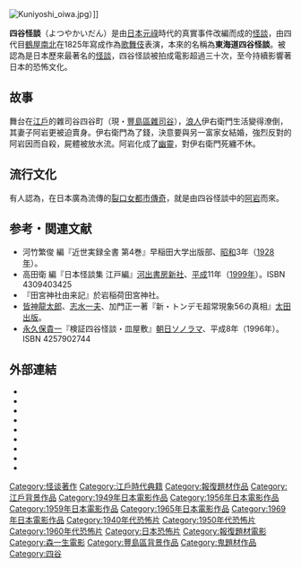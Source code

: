 [[File:Kuniyoshi_oiwa.jpg|right]]）]]

'''四谷怪談'''（よつやかいだん）是由[[日本|日本]][[元祿|元祿]]時代的真實事件改編而成的[[怪談|怪談]]，由四代目[[鶴屋南北|鶴屋南北]]在1825年寫成作為[[歌舞伎|歌舞伎]]表演，本來的名稱為'''東海道四谷怪談'''。被認為是日本歷來最著名的[[怪談|怪談]]，四谷怪談被拍成電影超過三十次，至今持續影響著日本的恐怖文化。

== 故事 ==
舞台在[[江戶|江戶]]的雜司谷四谷町（現・[[豐島區|豐島區]][[雜司谷|雜司谷]]），[[浪人|浪人]]伊右衛門生活變得潦倒，其妻子阿岩更被迫賣身。伊右衛門為了錢，決意要與另一富家女結婚，強烈反對的阿岩因而自殺，屍體被放水流。阿岩化成了[[幽靈|幽靈]]，對伊右衛門死纏不休。

== 流行文化 ==

有人認為，在日本廣為流傳的[[裂口女|裂口女]][[都市傳奇|都市傳奇]]，就是由四谷怪談中的[[阿岩|阿岩]]而來。


==参考・関連文献==
*河竹繁俊 編『近世実録全書 第4巻』早稲田大学出版部、[[昭和|昭和]]3年（[[1928年|1928年]]）。
*高田衛 編『日本怪談集 江戸編』[[河出書房新社|河出書房新社]]、[[平成|平成]]11年（[[1999年|1999年]]）。ISBN 4309403425
*『田宮神社由来記』於岩稲荷田宮神社。
*[[皆神龍太郎|皆神龍太郎]]、[[志水一夫|志水一夫]]、加門正一著『新・トンデモ超常現象56の真相』[[太田出版|太田出版]]。
*[[永久保貴一|永久保貴一]]『検証四谷怪談・皿屋敷』[[朝日ソノラマ|朝日ソノラマ]]、平成8年（1996年）。ISBN 4257902744

== 外部連結 ==
* {{imdb title|id=0109430|title=Chushingura gaiden yotsuya kaidan (1994)}}
* {{imdb title|id=0226121|title=Masho no natsu - 'Yotsuya kaidan' yori (1981)}}
* {{imdb title|id=0165552|title=Yotsuya kaidan - Oiwa no borei (1969)}}
* {{imdb title|id=0061208|title=Yotsuya kaidan (1966)}}
* {{imdb title|id=0122564|title=Kaidan Oiwa no borei (1961)}}
* {{imdb title|id=0155278|title=Tōkaidō Yotsuya kaidan (1959)}}
* {{imdb title|id=0202141|title=Yotsuya kaidan (1959)}}
* {{imdb title|id=0042059|title=Yotsuya kaidan (1949)}}
* {{imdb title|id=0226443|title=Shinpan Yotsuya kaidan (1928)}}

{{DEFAULTSORT:Yotsuya kaidan}}
[[Category:怪谈著作|Category:怪谈著作]]
[[Category:江戶時代典籍|Category:江戶時代典籍]]
[[Category:報復題材作品|Category:報復題材作品]]
[[Category:江戶背景作品|Category:江戶背景作品]]
[[Category:1949年日本電影作品|Category:1949年日本電影作品]]
[[Category:1956年日本電影作品|Category:1956年日本電影作品]]
[[Category:1959年日本電影作品|Category:1959年日本電影作品]]
[[Category:1965年日本電影作品|Category:1965年日本電影作品]]
[[Category:1969年日本電影作品|Category:1969年日本電影作品]]
[[Category:1940年代恐怖片|Category:1940年代恐怖片]]
[[Category:1950年代恐怖片|Category:1950年代恐怖片]]
[[Category:1960年代恐怖片|Category:1960年代恐怖片]]
[[Category:日本恐怖片|Category:日本恐怖片]]
[[Category:報復題材電影|Category:報復題材電影]]
[[Category:森一生電影|Category:森一生電影]]
[[Category:豐島區背景作品|Category:豐島區背景作品]]
[[Category:鬼題材作品|Category:鬼題材作品]]
[[Category:四谷|Category:四谷]]